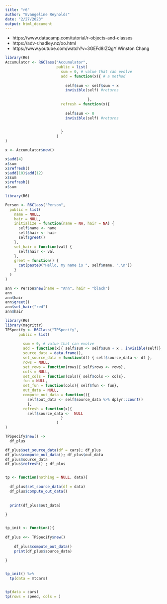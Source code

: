 ```yaml
---
title: "r6"
author: "Evangeline Reynolds"
date: "2/27/2023"
output: html_document
---
```



- https://www.datacamp.com/tutorial/r-objects-and-classes
- https://adv-r.hadley.nz/oo.html
- https://www.youtube.com/watch?v=3GEFd8rZQgY Winston Chang


```r
library(R6)
Accumulator <- R6Class("Accumulator",
                       public = list(
                         sum = 0, # value that can evolve
                         add = function(x){ # a method
                           
                           self$sum <- self$sum + x
                           invisible(self) #returns
                           
                                     },
                         refresh = function(x){
                           
                           self$sum <- 0
                           invisible(self) #returns

                           
                         }
                       )
)
```


```r
x <- Accumulator$new()

x$add(4)
x$sum
x$refresh()
x$add(10)$add(12)
x$sum                                    
x$refresh()
x$sum
```



```r
library(R6)

Person <- R6Class("Person",
  public = list(
    name = NULL,
    hair = NULL,
    initialize = function(name = NA, hair = NA) {
      self$name <- name
      self$hair <- hair
      self$greet()
    },
    set_hair = function(val) {
      self$hair <- val
    },
    greet = function() {
      cat(paste0("Hello, my name is ", self$name, ".\n"))
    }
  )
)
```

```r
ann <- Person$new(name = "Ann", hair = "black")
ann
ann$hair
ann$greet()
ann$set_hair("red")
ann$hair
```


```r
library(R6)
library(magrittr)
TPSpecify <- R6Class("TPSpecify",
      public = list(
          
        sum = 0, # value that can evolve
        add = function(x){ self$sum <- self$sum + x ; invisible(self)},
        source_data = data.frame(),
        set_source_data = function(df) { self$source_data <- df },
        rows = NULL,
        set_rows = function(rows){ self$rows <- rows},
        cols = NULL,
        set_cols = function(cols){ self$cols <- cols},
        fun = NULL,
        set_fun = function(cols){ self$fun <- fun},
        out_data = NULL,
        compute_out_data = function(){ 
          self$out_data <- self$source_data %>% dplyr::count()
          },
        refresh = function(x){
          self$source_data <-  NULL
                         }
                       )
)
```


```r
TPSpecify$new() ->
  df_plus

df_plus$set_source_data(df = cars); df_plus
df_plus$compute_out_data(); df_plus$out_data
df_plus$source_data
df_plus$refresh() ; df_plus


tp <- function(nothing = NULL, data){
  
  df_plus$set_source_data(df = data)
  df_plus$compute_out_data()
  
  
  print(df_plus$out_data)
  
}


tp_init <- function(){
  
df_plus <<- TPSpecify$new()
  
    df_plus$compute_out_data()
    print(df_plus$source_data)
    
}


tp_init() %>% 
  tp(data = mtcars)  


tp(data = cars)
tp(rows = speed, cols = )



```
